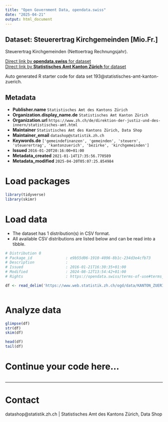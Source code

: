 ```yaml
---
title: "Open Government Data, opendata.swiss"
date: "2025-04-21"
output: html_document
---
```


## Dataset: Steuerertrag Kirchgemeinden [Mio.Fr.]

Steuerertrag Kirchgemeinden (Nettoertrag Rechnungsjahr).

[Direct link by **opendata.swiss** for dataset](https://opendata.swiss/de/dataset/steuerertrag-kirchgemeinden-mio-fr)<br>
[Direct link by **Statistisches Amt Kanton Zürich** for dataset](https://www.zh.ch/de/politik-staat/gemeinden/gemeindeportraet.html)

Auto generated R starter code for data set 193@statistisches-amt-kanton-zuerich.

## Metadata

- **Publisher.name** `Statistisches Amt des Kantons Zürich`
- **Organization.display_name.de** `Statistisches Amt Kanton Zürich`
- **Organization.url** `https://www.zh.ch/de/direktion-der-justiz-und-des-innern/statistisches-amt.html`
- **Maintainer** `Statistisches Amt des Kantons Zürich, Data Shop`
- **Maintainer_email** `datashop@statistik.zh.ch`
- **Keywords.de** `['gemeindefinanzen', 'gemeinden', 'steuern', 'steuerertrag', 'kantonzuerich', 'bezirke', 'kirchgemeinden']`
- **Issued** `2016-01-20T20:16:00+01:00`
- **Metadata_created** `2021-01-14T17:35:56.770589`
- **Metadata_modified** `2025-04-20T05:07:25.854984`


# Load packages

```r

library(tidyverse)
library(skimr)

```

# Load data

-   The dataset has 1 distribution(s) in CSV format.
-   All available CSV distributions are listed below and can be read into a tibble.

```r

# Distribution 0
# Package_id               : e9b55d06-1910-4096-8b1c-234d3e4cfb73
# Description              : 
# Issued                   : 2016-01-21T16:30:35+01:00
# Modified                 : 2024-08-12T13:54:42+01:00
# Rights                   : https://opendata.swiss/terms-of-use#terms_by

df <- read_delim('https://www.web.statistik.zh.ch/ogd/data/KANTON_ZUERICH_296.csv')



```

# Analyze data

```r

glimpse(df)
str(df)
skim(df)

head(df)
tail(df)

```

# Continue your code here...

```r

```

------------------------------------------------------------------------

# Contact

datashop@statistik.zh.ch | Statistisches Amt des Kantons Zürich, Data Shop
